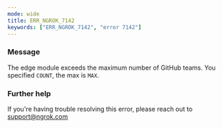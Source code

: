 ```yaml
---
mode: wide
title: ERR_NGROK_7142
keywords: ["ERR_NGROK_7142", "error 7142"]
---
```


### Message

The edge module exceeds the maximum number of GitHub teams. You specified `COUNT`, the max is `MAX`.

### Further help

If you're having trouble resolving this error, please reach out to [support@ngrok.com](mailto:support@ngrok.com?subject=Help%20with%20ERR_NGROK_7142)
